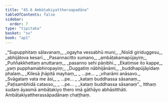 ```yaml
---
title: "45.6 Ambāṭakiyattheraapadāna"
tableOfContents: false
sidebar:
  order: 7
type: "tipitaka"
basket: "su"
book: "ap1"
---
```



<DynamicBreadcrumb />

<Division number="36" book="ap1">

<Paragraph number="5820" type="verses" book="ap1">
_“Supupphitaṃ sālavanaṃ,_  
_ogayha vessabhū muni;_  
_Nisīdi giriduggesu,_  
_abhijātova kesarī._  

</Paragraph>

</Division>
<Division number="37" book="ap1">

<Paragraph number="5821" type="verses" book="ap1">
_Pasannacitto sumano,_  
_ambāṭakamapūjayiṃ;_  
_Puññakkhettaṃ anuttaraṃ,_  
_pasanno sehi pāṇibhi._  

</Paragraph>

</Division>
<Division number="38" book="ap1">

<Paragraph number="5822" type="verses" book="ap1">
_Ekatiṃse ito kappe,_  
_yaṃ pupphamabhiropayiṃ;_  
_Duggatiṃ nābhijānāmi,_  
_buddhapūjāyidaṃ phalaṃ._  

</Paragraph>

</Division>
<Division number="39" book="ap1">

<Paragraph number="5823" type="verses" book="ap1">
_Kilesā jhāpitā mayhaṃ,_  
_ …pe… _  
_viharāmi anāsavo._  

</Paragraph>

</Division>
<Division number="40" book="ap1">

<Paragraph number="5824" type="verses" book="ap1">
_Svāgataṃ vata me āsi,_  
_ …pe… _  
_kataṃ buddhassa sāsanaṃ._  

</Paragraph>

</Division>
<Division number="41" book="ap1">

<Paragraph number="5825" type="verses" book="ap1">
_Paṭisambhidā catasso,_  
_ …pe… _  
_kataṃ buddhassa sāsanaṃ”._  

</Paragraph>

<Paragraph number="5826" book="ap1">
Itthaṃ sudaṃ āyasmā ambāṭakiyo thero imā gāthāyo abhāsitthāti.

</Paragraph>
</Division>

<Paragraph number="5827" type="center" book="ap1">
Ambāṭakiyattherassāpadānaṃ chaṭṭhaṃ.
</Paragraph>